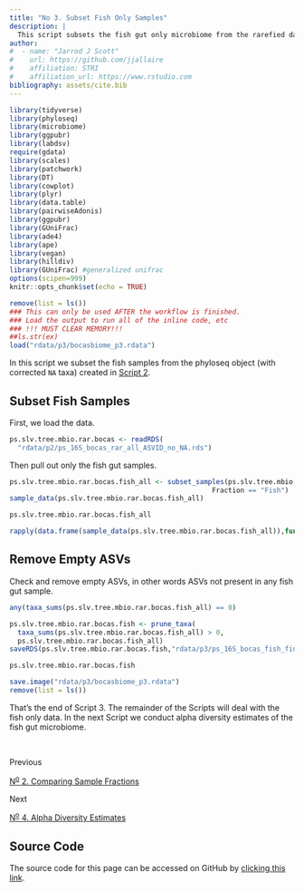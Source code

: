```yaml
---
title: "No 3. Subset Fish Only Samples"
description: |
  This script subsets the fish gut only microbiome from the rarefied data for subsequent analyses.
author:
#  - name: "Jarrod J Scott"
#    url: https://github.com/jjallaire
#    affiliation: STRI
#    affiliation_url: https://www.rstudio.com
bibliography: assets/cite.bib
---
```


```r
library(tidyverse)
library(phyloseq)
library(microbiome)
library(ggpubr)
library(labdsv)
require(gdata)
library(scales)
library(patchwork)
library(DT)
library(cowplot)
library(plyr)
library(data.table)
library(pairwiseAdonis)
library(ggpubr)
library(GUniFrac)
library(ade4)
library(ape)
library(vegan)
library(hilldiv)
library(GUniFrac) #generalized unifrac
options(scipen=999)
knitr::opts_chunk$set(echo = TRUE)
```

```r
remove(list = ls())
### This can only be used AFTER the workflow is finished.
### Load the output to run all of the inline code, etc
### !!! MUST CLEAR MEMORY!!!
##ls.str(ex)
load("rdata/p3/bocasbiome_p3.rdata")
```

In this script we subset the fish samples from the phyloseq object (with corrected `NA` taxa) created in [Script 2](wf2.html).

## Subset Fish Samples

First, we load the data.

```r
ps.slv.tree.mbio.rar.bocas <- readRDS(
  "rdata/p2/ps_16S_bocas_rar_all_ASVID_no_NA.rds")
```

Then pull out only the fish gut samples.

```r
ps.slv.tree.mbio.rar.bocas.fish_all <- subset_samples(ps.slv.tree.mbio.rar.bocas,
                                                  Fraction == "Fish")
sample_data(ps.slv.tree.mbio.rar.bocas.fish_all)
```

```r
ps.slv.tree.mbio.rar.bocas.fish_all
```

```r
rapply(data.frame(sample_data(ps.slv.tree.mbio.rar.bocas.fish_all)),function(x)length(unique(x)))
```
## Remove Empty ASVs

Check and remove empty ASVs, in other words ASVs not present in any fish gut sample.

```r
any(taxa_sums(ps.slv.tree.mbio.rar.bocas.fish_all) == 0)
```

```r
ps.slv.tree.mbio.rar.bocas.fish <- prune_taxa(
  taxa_sums(ps.slv.tree.mbio.rar.bocas.fish_all) > 0,
  ps.slv.tree.mbio.rar.bocas.fish_all)
saveRDS(ps.slv.tree.mbio.rar.bocas.fish,"rdata/p3/ps_16S_bocas_fish_final.rds")
```

```r
ps.slv.tree.mbio.rar.bocas.fish
```

```r
save.image("rdata/p3/bocasbiome_p3.rdata")
remove(list = ls())
```

That's the end of Script 3. The remainder of the Scripts will deal with the fish only data. In the next Script we conduct alpha diversity estimates of the fish gut microbiome.

</br>

<div class="post-nav">
<div class="post-nav-item">
<div class="meta-nav">Previous</div>
<a href="wf2.html" rel="next">N<sup><u>o</u></sup> 2. Comparing Sample Fractions</a>
</div>
</div>

<div class="post-nav">
<div class="post-nav-item">
<div class="meta-nav">Next</div>
<a href="wf4.html" rel="prev">N<sup><u>o</u></sup> 4. Alpha Diversity Estimates</a>
</div>
</div>


## Source Code {.appendix}

The source code for this page can be accessed on GitHub by [clicking this link](https://github.com/bocasbiome/web/blob/master/wf3.Rmd).
